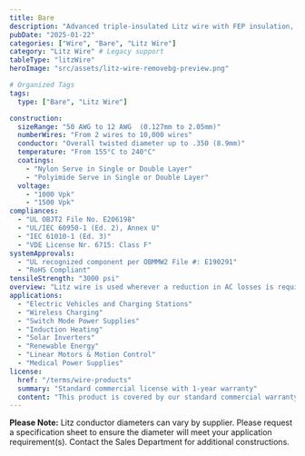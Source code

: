 ```yaml
---
title: Bare
description: "Advanced triple-insulated Litz wire with FEP insulation, designed for high-reliability applications requiring reinforced insulation."
pubDate: "2025-01-22"
categories: ["Wire", "Bare", "Litz Wire"]
category: "Litz Wire" # Legacy support
tableType: "litzWire"
heroImage: "src/assets/litz-wire-removebg-preview.png"

# Organized Tags
tags:
  type: ["Bare", "Litz Wire"]

construction:
  sizeRange: "50 AWG to 12 AWG  (0.127mm to 2.05mm)"
  numberWires: "From 2 wires to 10,000 wires"
  conductor: "Overall twisted diameter up to .350 (8.9mm)"
  temperature: "From 155°C to 240°C"
  coatings:
    - "Nylon Serve in Single or Double Layer"
    - "Polyimide Serve in Single or Double Layer"
  voltage:
    - "1000 Vpk"
    - "1500 Vpk"
compliances:
  - "UL OBJT2 File No. E206198"
  - "UL/IEC 60950-1 (Ed. 2), Annex U"
  - "IEC 61010-1 (Ed. 3)"
  - "VDE License Nr. 6715: Class F"
systemApprovals:
  - "UL recognized component per OBMMW2 File #: E190291"
  - "RoHS Compliant"
tensileStrength: "3000 psi"
overview: "Litz wire is used wherever a reduction in AC losses is required and can be found in many major industry segments. Its greater flexibility makes it superior to other wires in the same cross section. Litz wire is made of several strands of enameled magnet wire that are bunched or stranded together."
applications:
  - "Electric Vehicles and Charging Stations"
  - "Wireless Charging"
  - "Switch Mode Power Supplies"
  - "Induction Heating"
  - "Solar Inverters"
  - "Renewable Energy"
  - "Linear Motors & Motion Control"
  - "Medical Power Supplies"
license:
  href: "/terms/wire-products"
  summary: "Standard commercial license with 1-year warranty"
  content: "This product is covered by our standard commercial warranty for a period of one year from the date of purchase. The warranty covers manufacturing defects and material failures under normal use conditions. Custom modifications or applications outside the specified parameters may void the warranty."
---
```



<BareLitzTable client:load />

**Please Note:** Litz conductor diameters can vary by supplier. Please request a specification sheet to ensure the diameter will meet your application requirement(s). Contact the Sales Department for additional constructions.

